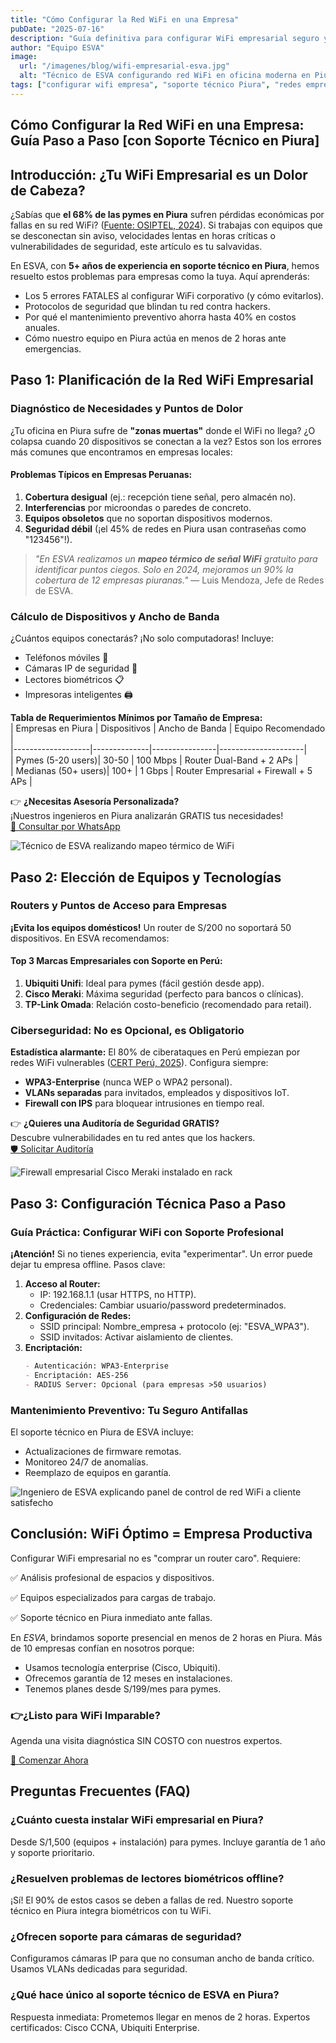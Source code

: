 ```yaml
---
title: "Cómo Configurar la Red WiFi en una Empresa"
pubDate: "2025-07-16"
description: "Guía definitiva para configurar WiFi empresarial seguro y eficiente en Piura. Soluciones técnicas de ESVA para evitar fallas y maximizar productividad."
author: "Equipo ESVA"
image:
  url: "/imagenes/blog/wifi-empresarial-esva.jpg"
  alt: "Técnico de ESVA configurando red WiFi en oficina moderna en Piura."
tags: ["configurar wifi empresa", "soporte técnico Piura", "redes empresariales", "ciberseguridad Perú", "mantenimiento redes"]
---
```


## Cómo Configurar la Red WiFi en una Empresa: Guía Paso a Paso [con Soporte Técnico en Piura]

## Introducción: ¿Tu WiFi Empresarial es un Dolor de Cabeza?  

¿Sabías que **el 68% de las pymes en Piura** sufren pérdidas económicas por fallas en su red WiFi? ([Fuente: OSIPTEL, 2024](https://repositorio.osiptel.gob.pe/handle/20.500.12630/4)). Si trabajas con equipos que se desconectan sin aviso, velocidades lentas en horas críticas o vulnerabilidades de seguridad, este artículo es tu salvavidas.  

En ESVA, con **5+ años de experiencia en soporte técnico en Piura**, hemos resuelto estos problemas para empresas como la tuya. Aquí aprenderás:  
- Los 5 errores FATALES al configurar WiFi corporativo (y cómo evitarlos).  
- Protocolos de seguridad que blindan tu red contra hackers.  
- Por qué el mantenimiento preventivo ahorra hasta 40% en costos anuales.  
- Cómo nuestro equipo en Piura actúa en menos de 2 horas ante emergencias.  

## Paso 1: Planificación de la Red WiFi Empresarial  

### Diagnóstico de Necesidades y Puntos de Dolor 
¿Tu oficina en Piura sufre de **"zonas muertas"** donde el WiFi no llega? ¿O colapsa cuando 20 dispositivos se conectan a la vez? Estos son los errores más comunes que encontramos en empresas locales:  

#### Problemas Típicos en Empresas Peruanas: 
1. **Cobertura desigual** (ej.: recepción tiene señal, pero almacén no).  
2. **Interferencias** por microondas o paredes de concreto.  
3. **Equipos obsoletos** que no soportan dispositivos modernos.  
4. **Seguridad débil** (¡el 45% de redes en Piura usan contraseñas como "123456"!).  

> *"En ESVA realizamos un **mapeo térmico de señal WiFi** gratuito para identificar puntos ciegos. Solo en 2024, mejoramos un 90% la cobertura de 12 empresas piuranas."* — Luis Mendoza, Jefe de Redes de ESVA.  

### Cálculo de Dispositivos y Ancho de Banda 
¿Cuántos equipos conectarás? ¡No solo computadoras! Incluye:  
- Teléfonos móviles 📱  
- Cámaras IP de seguridad 🎥  
- Lectores biométricos 📋  
- Impresoras inteligentes 🖨️  

**Tabla de Requerimientos Mínimos por Tamaño de Empresa:**  
| Empresas en Piura | Dispositivos | Ancho de Banda | Equipo Recomendado |  
|-------------------|--------------|----------------|---------------------|  
| Pymes (5-20 users)| 30-50        | 100 Mbps       | Router Dual-Band + 2 APs |  
| Medianas (50+ users)| 100+       | 1 Gbps         | Router Empresarial + Firewall + 5 APs |  

👉 **¿Necesitas Asesoría Personalizada?**  
¡Nuestros ingenieros en Piura analizarán GRATIS tus necesidades!  
[💬 Consultar por WhatsApp](https://wa.me/51985834886?text=Hola%20ESVA,%20necesito%20asesor%C3%ADa%20para%20configurar%20la%20red%20WiFi%20de%20mi%20empresa%20en%20Piura.%20%C2%BFPueden%20ayudarme?)  

![Técnico de ESVA realizando mapeo térmico de WiFi](/imagenes/blog/tecnico-de-ESVA-realizando-mapeo-térmico-de-WiFi.jpg  "Técnico de ESVA realizando mapeo térmico de WiFi")

## Paso 2: Elección de Equipos y Tecnologías  

### Routers y Puntos de Acceso para Empresas  
**¡Evita los equipos domésticos!** Un router de S/200 no soportará 50 dispositivos. En ESVA recomendamos:  

#### Top 3 Marcas Empresariales con Soporte en Perú: 
1. **Ubiquiti Unifi**: Ideal para pymes (fácil gestión desde app).  
2. **Cisco Meraki**: Máxima seguridad (perfecto para bancos o clínicas).  
3. **TP-Link Omada**: Relación costo-beneficio (recomendado para retail).  

### Ciberseguridad: No es Opcional, es Obligatorio  
**Estadística alarmante:** El 80% de ciberataques en Perú empiezan por redes WiFi vulnerables ([CERT Perú, 2025](https://www.cert.gob.pe/estadisticas-ciberseguridad)). Configura siempre:  
- **WPA3-Enterprise** (nunca WEP o WPA2 personal).  
- **VLANs separadas** para invitados, empleados y dispositivos IoT.  
- **Firewall con IPS** para bloquear intrusiones en tiempo real.  

👉 **¿Quieres una Auditoría de Seguridad GRATIS?**  
Descubre vulnerabilidades en tu red antes que los hackers.  
[🛡️ Solicitar Auditoría](https://wa.me/51985834886?text=Hola%20ESVA,%20solicito%20auditor%C3%ADa%20de%20seguridad%20WiFi%20para%20mi%20empresa%20en%20Piura.%20%C2%BFCu%C3%A1ndo%20pueden%20visitar?)  

![Firewall empresarial Cisco Meraki instalado en rack](/imagenes/blog/firewall-empresarial-Cisco-meraki-instalado-en-rack.jpg  "Firewall empresarial Cisco Meraki instalado en rack")

## Paso 3: Configuración Técnica Paso a Paso  

### Guía Práctica: Configurar WiFi con Soporte Profesional 
**¡Atención!** Si no tienes experiencia, evita "experimentar". Un error puede dejar tu empresa offline. Pasos clave:  

1. **Acceso al Router:**  
   - IP: 192.168.1.1 (usar HTTPS, no HTTP).  
   - Credenciales: Cambiar usuario/password predeterminados.  
2. **Configuración de Redes:**  
   - SSID principal: Nombre_empresa + protocolo (ej: "ESVA_WPA3").  
   - SSID invitados: Activar aislamiento de clientes.  
3. **Encriptación:**  
   ```markdown
   - Autenticación: WPA3-Enterprise  
   - Encriptación: AES-256  
   - RADIUS Server: Opcional (para empresas >50 usuarios) 

### Mantenimiento Preventivo: Tu Seguro Antifallas
El soporte técnico en Piura de ESVA incluye:
- Actualizaciones de firmware remotas.
- Monitoreo 24/7 de anomalías.
- Reemplazo de equipos en garantía.

![Ingeniero de ESVA explicando panel de control de red WiFi a cliente satisfecho](/imagenes/blog/ingeniero-de-esva-explicando-panel-de-control-de-red-WiFi-a-cliente-satisfecho.jpg  "Ingeniero de ESVA explicando panel de control de red WiFi a cliente satisfecho")

## Conclusión: WiFi Óptimo = Empresa Productiva

Configurar WiFi empresarial no es "comprar un router caro". Requiere:

✅ Análisis profesional de espacios y dispositivos.

✅ Equipos especializados para cargas de trabajo.

✅ Soporte técnico en Piura inmediato ante fallas.

En *ESVA*, brindamos soporte presencial en menos de 2 horas en Piura. Más de 10 empresas confían en nosotros porque:

- Usamos tecnología enterprise (Cisco, Ubiquiti).
- Ofrecemos garantía de 12 meses en instalaciones.
- Tenemos planes desde S/199/mes para pymes.

### 👉¿Listo para WiFi Imparable?
Agenda una visita diagnóstica SIN COSTO con nuestros expertos.

[🚀 Comenzar Ahora](https://wa.me/51985834886?text=Hola%2520ESVA,%2520quiero%2520optimizar%2520la%2520red%2520WiFi%2520de%2520mi%2520empresa%2520en%2520Piura%2520con%2520soporte%2520profesional.%2520%25C2%25BFAgendar%2520visita!)  

## Preguntas Frecuentes (FAQ)

### ¿Cuánto cuesta instalar WiFi empresarial en Piura?
Desde S/1,500 (equipos + instalación) para pymes. Incluye garantía de 1 año y soporte prioritario.

### ¿Resuelven problemas de lectores biométricos offline?
¡Sí! El 90% de estos casos se deben a fallas de red. Nuestro soporte técnico en Piura integra biométricos con tu WiFi.

### ¿Ofrecen soporte para cámaras de seguridad?
Configuramos cámaras IP para que no consuman ancho de banda crítico. Usamos VLANs dedicadas para seguridad.

### ¿Qué hace único al soporte técnico de ESVA en Piura?
Respuesta inmediata: Prometemos llegar en menos de 2 horas. Expertos certificados: Cisco CCNA, Ubiquiti Enterprise.